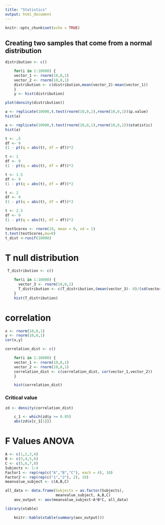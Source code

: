```yaml
---
title: "Statistics"
output: html_document
---
```


```r
knitr::opts_chunk$set(echo = TRUE)
```

## Creating two samples that come from a normal distribution 
```r
distribution <- c()

    for(i in 1:10000) {
    vector_1 <- rnorm(10,0,1)
    vector_2 <- rnorm(10,0,1)
    distribution <- c(distribution,mean(vector_2)-mean(vector_1))
    }
    y <- hist(distribution)
```


```r
plot(density(distribution))
```






```r
a <- replicate(10000,t.test(rnorm(10,0,1),rnorm(10,0,1))$p.value)
hist(a)
```


```r
a <- replicate(10000,t.test(rnorm(10,0,1),rnorm(10,0,1))$statistic)
hist(a)
```

```r
t <- .5
df <- 9
(1 - pt(q = abs(t), df = df))*2
```

```r
t <- 1
df <- 9
(1 - pt(q = abs(t), df = df))*2
```

```r
t <- 1.5
df <- 9
(1 - pt(q = abs(t), df = df))*2
```

```r
t <- 2
df <- 9
(1 - pt(q = abs(t), df = df))*2
```

```r
t <- 2.5
df <- 9
(1 - pt(q = abs(t), df = df))*2
```


```r
testScores <- rnorm(10, mean = 0, sd = 1)
t.test(testScores,mu=0)
t_dist <-runif(10000)

```

# T null distribution
```r
 T_distribution <- c()

    for(i in 1:10000) {
      vector_3 <- rnorm(10,0,1)
      T_distribution <- c(T_distribution,(mean(vector_3)- 0)/(sd(vector_3)/(sqrt(length(vector_3)))))
    }
    hist(T_distribution)

```


# correlation

```r
x <- rnorm(10,0,1)
y <- rnorm(10,0,1)
cor(x,y)

```
```r
correlation_dist <- c()

    for(i in 1:10000) {
    vector_1 <- rnorm(10,0,1)
    vector_2 <- rnorm(10,0,1)
    correlation_dist <- c(correlation_dist, cor(vector_1,vector_2))
    }

    hist(correlation_dist)
```

### Critical value

```r
zd <- density(correlation_dist)

    c_1 <- which(zd$y >= 0.05)
    abs(zd$x[c_1[1]])
```


# F Values ANOVA

```r
A <- c(1,2,3,4)
B <- c(3,4,5,6)
C <- c(5,6,7,8)
Subjects <- 1:4
Factor1 <- rep(rep(c("A","B","C"), each = 4), 10)
Factor2 <- rep(rep(c("1","2"), 2), 10)
meanvalue_subject <- c(A,B,C)

all_data <- data.frame(Subjects = as.factor(Subjects),
                       meanvalue_subject, A,B,C)
    aov_output <- aov(meanvalue_subject~A*B*C, all_data)

library(xtable)

```

```r
    knitr::kable(xtable(summary(aov_output)))

```


















